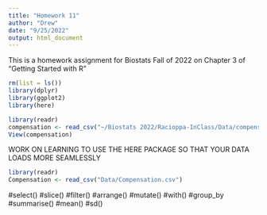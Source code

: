 ```yaml
---
title: "Homework 11"
author: "Drew"
date: "9/25/2022"
output: html_document
---
```


This is a homework assignment for Biostats Fall of 2022 on Chapter 3 of "Getting Started with R"

```r
rm(list = ls())
library(dplyr)
library(ggplot2)
library(here)
```

```r
library(readr)
compensation <- read_csv("~/Biostats 2022/Racioppa-InClass/Data/compensation.csv")
View(compensation)
```
WORK ON LEARNING TO USE THE HERE PACKAGE SO THAT YOUR DATA LOADS MORE SEAMLESSLY
```r
library(readr)
Compensation <- read_csv("Data/Compensation.csv")
```

#select() 
#slice() 
#filter() 
#arrange() 
#mutate() 
#with() 
#group_by 
#summarise() 
#mean() 
#sd() 
